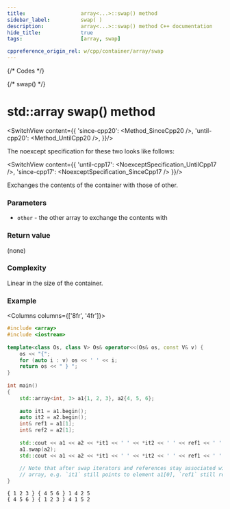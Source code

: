 ```yaml
---
title:					array<...>::swap() method
sidebar_label:			swap( )
description:			array<...>::swap() method C++ documentation
hide_title:				true
tags:					[array, swap]

cppreference_origin_rel: w/cpp/container/array/swap
---
```




{/* Codes */}

{/* swap() */}


# std::array swap() method

<SwitchView content={{
	'since-cpp20': <Method_SinceCpp20 />,
	'until-cpp20': <Method_UntilCpp20 />,
}}/>

The noexcept specification for these two looks like follows:

<SwitchView content={{
	'until-cpp17': <NoexceptSpecification_UntilCpp17 />,
	'since-cpp17': <NoexceptSpecification_SinceCpp17 />
}}/>

Exchanges the contents of the container with those of other.

### Parameters

 - `other` - the other array to exchange the contents with

### Return value

(none)

### Complexity

Linear in the size of the container.

### Example

<Columns columns={['8fr', '4fr']}>
<div>

```cpp showLineNumbers
#include <array>
#include <iostream>
 
template<class Os, class V> Os& operator<<(Os& os, const V& v) {
    os << "{";
    for (auto i : v) os << ' ' << i;
    return os << " } ";
}
 
int main()
{
    std::array<int, 3> a1{1, 2, 3}, a2{4, 5, 6};
 
    auto it1 = a1.begin();
    auto it2 = a2.begin();
    int& ref1 = a1[1];
    int& ref2 = a2[1];
 
    std::cout << a1 << a2 << *it1 << ' ' << *it2 << ' ' << ref1 << ' ' << ref2 << '\n';
    a1.swap(a2);
    std::cout << a1 << a2 << *it1 << ' ' << *it2 << ' ' << ref1 << ' ' << ref2 << '\n';
 
    // Note that after swap iterators and references stay associated with their original
    // array, e.g. `it1` still points to element a1[0], `ref1` still refers to a1[1].
}
```

</div>
<div>

```plaintext title="Possible output"
{ 1 2 3 } { 4 5 6 } 1 4 2 5
{ 4 5 6 } { 1 2 3 } 4 1 5 2
```

</div>
</Columns>